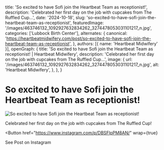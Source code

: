   title: 'So excited to have Sofi join the Heartbeat Team as receptionist!',
  description: 'Celebrated her first day on the job with cupcakes from The Ruffled Cup...',
  date: '2024-10-18',
  slug: 'so-excited-to-have-sofi-join-the-heartbeat-team-as-receptionist',
  featuredImage: '/images/463746132_1092927632834262_3274478053031101217_n.jpg',
  categories: ['Lubbock Birth Center'],
  alternates: {
    canonical: 'https://heartbeatmidwifery.com/post/so-excited-to-have-sofi-join-the-heartbeat-team-as-receptionist',
  },
  authors: [{ name: 'Heartbeat Midwifery' }],
  openGraph: {
    title: 'So excited to have Sofi join the Heartbeat Team as receptionist! | Heartbeat Midwifery',
    description: 'Celebrated her first day on the job with cupcakes from The Ruffled Cup...',
    image: {
      url: '/images/463746132_1092927632834262_3274478053031101217_n.jpg',
      alt: 'Heartbeat Midwifery',
    },
  },
}


# So excited to have Sofi join the Heartbeat Team as receptionist!

<Image
  src="/images/463746132_1092927632834262_3274478053031101217_n.jpg"
  size="large"
  wrap={true}
  alt="So excited to have Sofi join the Heartbeat Team as receptionist!"
/>

Celebrated her first day on the job with cupcakes from The Ruffled Cup!

<Button
  href="https://www.instagram.com/p/DBSFlpPM8AN/"
  wrap={true}
>
  See Post on Instagram
</Button>
